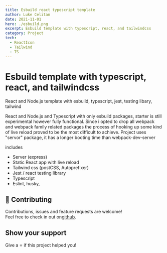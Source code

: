 ```yaml
---
title: Esbuild react typescript template
author: Luke Celitan
date: 2021-11-01
hero: ./esbuild.png
excerpt: Esbuild template with typescript, react, and tailwindcss
category: Project
tech:
  - ReactIcon
  - Tailwind
  - TS
---
```


# Esbuild template with typescript, react, and tailwindcss

React and Node.js template with esbuild, typescript, jest, testing libary, tailwind

React and Node.js and Typescript with only esbuild packages, starter is still experimental however fully functional. Since i opted to drop all webpack and webpack family related packages the process of hooking up some kind of live reload proved to be the most difficult to achieve. Project uses "servor" package, it has a longer booting time than webpack-dev-server

includes

- Server (express)
- Static React app with live reload
- Tailwind css (postCSS, Autoprefixer)
- Jest / react testing library
- Typescript
- Eslint, husky,

## 🤝 Contributing

Contributions, issues and feature requests are welcome!<br />Feel free to check in out on[github](https://github.com/MassivDash/typescript-react-express-esbuild/).

## Show your support

Give a ⭐️ if this project helped you!

